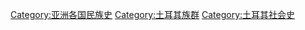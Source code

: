 [[Category:亚洲各国民族史|Category:亚洲各国民族史]]
[[Category:土耳其族群|Category:土耳其族群]]
[[Category:土耳其社会史|Category:土耳其社会史]]